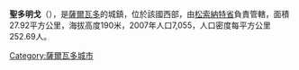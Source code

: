 '''聖多明戈'''（{{lang-es|Santo Domingo de Guzmán}}），是[[薩爾瓦多|薩爾瓦多]]的城鎮，位於該國西部，由[[松索納特省|松索納特省]]負責管轄，面積27.92平方公里，海拔高度190米，2007年人口7,055，人口密度每平方公里252.69人。

{{Coord|13|42|58|N|89|47|52|W|display=title}}

{{ElSalvador-geo-stub}}
[[Category:薩爾瓦多城市|Category:薩爾瓦多城市]]